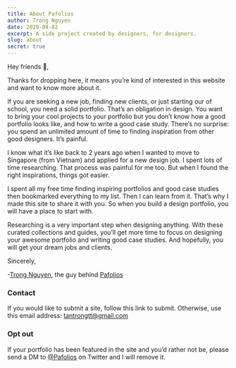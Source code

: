 ```yaml
---
title: About Pafolios
author: Trong Nguyen
date: 2020-08-02
excerpt: A side project created by designers, for designers.
slug: about
secret: true
---
```

Hey friends 🤘,

Thanks for dropping here, it means you’re kind of interested in this website and want to know more about it.

If you are seeking a new job, finding new clients, or just starting our of school, you need a solid portfolio. That’s an obligation in design. You want to bring your cool projects to your portfolio but you don’t know how a good portfolio looks like, and how to write a good case study. There’s no surprise: you spend an unlimited amount of time to finding inspiration from other good designers. It’s painful.

I know what it’s like back to 2 years ago when I wanted to move to Singapore (from Vietnam) and applied for a new design job. I spent lots of time researching. That process was painful for me too. But when I found the right inspirations, things got easier.

I spent all my free time finding inspiring portfolios and good case studies then bookmarked everything to my list. Then I can learn from it. That’s why I made this site to share it with you. So when you build a design portfolio, you will have a place to start with.

Researching is a very important step when designing anything. With these curated collections and guides, you’ll get more time to focus on designing your awesome portfolio and writing good case studies. And hopefully, you will get your dream jobs and clients.

Sincerely,

-[Trong Nguyen](https://trongnguyen.co), the guy behind [Pafolios](https://twitter.com/trongawesome)

### Contact
If you would like to submit a site, follow this link to submit. Otherwise, use this email address: [tantrongtt@gmail.com](mailto:tantrongtt@gmail.com) 

### Opt out

If your portfolio has been featured in the site and you’d rather not be, please send a DM to [@Pafolios](https://twitter.com/pafolios) on Twitter and I will remove it.
